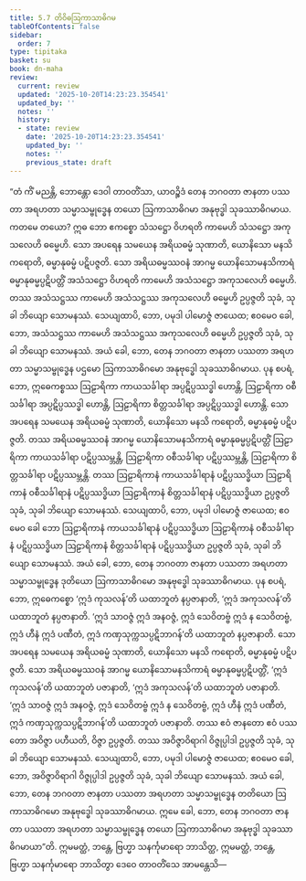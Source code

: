 ```yaml
---
title: 5.7 တိဝိဓဩကာသာဓိဂမ
tableOfContents: false
sidebar:
  order: 7
type: tipitaka
basket: su
book: dn-maha
review:
  current: review
  updated: '2025-10-20T14:23:23.354541'
  updated_by: ''
  notes: ''
  history:
  - state: review
    date: '2025-10-20T14:23:23.354541'
    updated_by: ''
    notes: ''
    previous_state: draft
---
```



<DynamicBreadcrumb />


<ReviewStatus review={frontmatter.review} showDetails={true} />

<HypothesisAnnotation frontmatter={frontmatter} />

<Division number="288" book="dn-maha" e="ch" v="7" p="173">

<Paragraph number="633" book="dn-maha">
“တံ ကိံ မညန္တိ, ဘောန္တော ဒေဝါ တာဝတိံသာ, ယာဝဉ္စိဒံ တေန ဘဂဝတာ ဇာနတာ ပဿတာ အရဟတာ သမ္မာသမ္ဗုဒ္ဓေန တယော ဩကာသာဓိဂမာ အနုဗုဒ္ဓါ သုခဿာဓိဂမာယ. ကတမေ တယော? ဣဓ ဘော ဧကစ္စော သံသဋ္ဌော ဝိဟရတိ ကာမေဟိ သံသဋ္ဌော အကုသလေဟိ ဓမ္မေဟိ. သော အပရေန သမယေန အရိယဓမ္မံ သုဏာတိ, ယောနိသော မနသိ ကရောတိ, ဓမ္မာနုဓမ္မံ ပဋိပဇ္ဇတိ. သော အရိယဓမ္မဿဝနံ အာဂမ္မ ယောနိသောမနသိကာရံ ဓမ္မာနုဓမ္မပ္ပဋိပတ္တိံ အသံသဋ္ဌော ဝိဟရတိ ကာမေဟိ အသံသဋ္ဌော အကုသလေဟိ ဓမ္မေဟိ. တဿ အသံသဋ္ဌဿ ကာမေဟိ အသံသဋ္ဌဿ အကုသလေဟိ ဓမ္မေဟိ ဥပ္ပဇ္ဇတိ သုခံ, သုခါ ဘိယျော သောမနဿံ. သေယျထာပိ, ဘော, ပမုဒါ ပါမောဇ္ဇံ ဇာယေထ; ဧဝမေဝ ခေါ, ဘော, အသံသဋ္ဌဿ ကာမေဟိ အသံသဋ္ဌဿ အကုသလေဟိ ဓမ္မေဟိ ဥပ္ပဇ္ဇတိ သုခံ, သုခါ ဘိယျော သောမနဿံ. အယံ ခေါ, ဘော, တေန ဘဂဝတာ ဇာနတာ ပဿတာ အရဟတာ သမ္မာသမ္ဗုဒ္ဓေန ပဌမော ဩကာသာဓိဂမော အနုဗုဒ္ဓေါ သုခဿာဓိဂမာယ.
</Paragraph>

<Paragraph number="634" book="dn-maha">
ပုန စပရံ, ဘော, ဣဓေကစ္စဿ ဩဠာရိကာ ကာယသင်္ခါရာ အပ္ပဋိပ္ပဿဒ္ဓါ ဟောန္တိ, ဩဠာရိကာ ဝစီသင်္ခါရာ အပ္ပဋိပ္ပဿဒ္ဓါ ဟောန္တိ, ဩဠာရိကာ စိတ္တသင်္ခါရာ အပ္ပဋိပ္ပဿဒ္ဓါ ဟောန္တိ. သော အပရေန သမယေန အရိယဓမ္မံ သုဏာတိ, ယောနိသော မနသိ ကရောတိ, ဓမ္မာနုဓမ္မံ ပဋိပဇ္ဇတိ. တဿ အရိယဓမ္မဿဝနံ အာဂမ္မ ယောနိသောမနသိကာရံ ဓမ္မာနုဓမ္မပ္ပဋိပတ္တိံ ဩဠာရိကာ ကာယသင်္ခါရာ ပဋိပ္ပဿမ္ဘန္တိ, ဩဠာရိကာ ဝစီသင်္ခါရာ ပဋိပ္ပဿမ္ဘန္တိ, ဩဠာရိကာ စိတ္တသင်္ခါရာ ပဋိပ္ပဿမ္ဘန္တိ. တဿ ဩဠာရိကာနံ ကာယသင်္ခါရာနံ ပဋိပ္ပဿဒ္ဓိယာ ဩဠာရိကာနံ ဝစီသင်္ခါရာနံ ပဋိပ္ပဿဒ္ဓိယာ ဩဠာရိကာနံ စိတ္တသင်္ခါရာနံ ပဋိပ္ပဿဒ္ဓိယာ ဥပ္ပဇ္ဇတိ သုခံ, သုခါ ဘိယျော သောမနဿံ. သေယျထာပိ, ဘော, ပမုဒါ ပါမောဇ္ဇံ ဇာယေထ; ဧဝမေဝ ခေါ ဘော ဩဠာရိကာနံ ကာယသင်္ခါရာနံ ပဋိပ္ပဿဒ္ဓိယာ ဩဠာရိကာနံ ဝစီသင်္ခါရာနံ ပဋိပ္ပဿဒ္ဓိယာ ဩဠာရိကာနံ စိတ္တသင်္ခါရာနံ ပဋိပ္ပဿဒ္ဓိယာ ဥပ္ပဇ္ဇတိ သုခံ, သုခါ ဘိယျော သောမနဿံ. အယံ ခေါ, ဘော, တေန ဘဂဝတာ ဇာနတာ ပဿတာ အရဟတာ သမ္မာသမ္ဗုဒ္ဓေန ဒုတိယော ဩကာသာဓိဂမော အနုဗုဒ္ဓေါ သုခဿာဓိဂမာယ.
</Paragraph>

<Paragraph number="635" book="dn-maha">
ပုန စပရံ, ဘော, ဣဓေကစ္စော ‘ဣဒံ ကုသလန်’တိ ယထာဘူတံ နပ္ပဇာနာတိ, ‘ဣဒံ အကုသလန်’တိ ယထာဘူတံ နပ္ပဇာနာတိ. ‘ဣဒံ သာဝဇ္ဇံ ဣဒံ အနဝဇ္ဇံ, ဣဒံ သေဝိတဗ္ဗံ ဣဒံ န သေဝိတဗ္ဗံ, ဣဒံ ဟီနံ ဣဒံ ပဏီတံ, ဣဒံ ကဏှသုက္ကသပ္ပဋိဘာဂန်’တိ ယထာဘူတံ နပ္ပဇာနာတိ. သော အပရေန သမယေန အရိယဓမ္မံ သုဏာတိ, ယောနိသော မနသိ ကရောတိ, ဓမ္မာနုဓမ္မံ ပဋိပဇ္ဇတိ. သော အရိယဓမ္မဿဝနံ အာဂမ္မ ယောနိသောမနသိကာရံ ဓမ္မာနုဓမ္မပ္ပဋိပတ္တိံ, ‘ဣဒံ ကုသလန်’တိ ယထာဘူတံ ပဇာနာတိ, ‘ဣဒံ အကုသလန်’တိ ယထာဘူတံ ပဇာနာတိ. ‘ဣဒံ သာဝဇ္ဇံ ဣဒံ အနဝဇ္ဇံ, ဣဒံ သေဝိတဗ္ဗံ ဣဒံ န သေဝိတဗ္ဗံ, ဣဒံ ဟီနံ ဣဒံ ပဏီတံ, ဣဒံ ကဏှသုက္ကသပ္ပဋိဘာဂန်’တိ ယထာဘူတံ ပဇာနာတိ. တဿ ဧဝံ ဇာနတော ဧဝံ ပဿတော အဝိဇ္ဇာ ပဟီယတိ, ဝိဇ္ဇာ ဥပ္ပဇ္ဇတိ. တဿ အဝိဇ္ဇာဝိရာဂါ ဝိဇ္ဇုပ္ပါဒါ ဥပ္ပဇ္ဇတိ သုခံ, သုခါ ဘိယျော သောမနဿံ. သေယျထာပိ, ဘော, ပမုဒါ ပါမောဇ္ဇံ ဇာယေထ; ဧဝမေဝ ခေါ, ဘော, အဝိဇ္ဇာဝိရာဂါ ဝိဇ္ဇုပ္ပါဒါ ဥပ္ပဇ္ဇတိ သုခံ, သုခါ ဘိယျော သောမနဿံ. အယံ ခေါ, ဘော, တေန ဘဂဝတာ ဇာနတာ ပဿတာ အရဟတာ သမ္မာသမ္ဗုဒ္ဓေန တတိယော ဩကာသာဓိဂမော အနုဗုဒ္ဓေါ သုခဿာဓိဂမာယ. ဣမေ ခေါ, ဘော, တေန ဘဂဝတာ ဇာနတာ ပဿတာ အရဟတာ သမ္မာသမ္ဗုဒ္ဓေန တယော ဩကာသာဓိဂမာ အနုဗုဒ္ဓါ သုခဿာဓိဂမာယာ”တိ. ဣမမတ္ထံ, ဘန္တေ, ဗြဟ္မာ သနင်္ကုမာရော ဘာသိတ္ထ, ဣမမတ္ထံ, ဘန္တေ, ဗြဟ္မာ သနင်္ကုမာရော ဘာသိတွာ ဒေဝေ တာဝတိံသေ အာမန္တေသိ—
</Paragraph>
</Division>